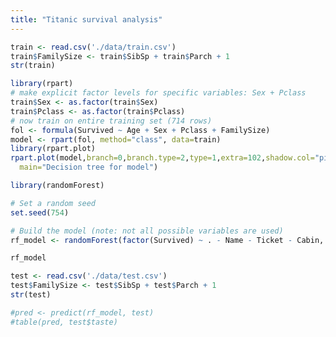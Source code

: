 ```yaml
---
title: "Titanic survival analysis"
---
```


```r
train <- read.csv('./data/train.csv')
train$FamilySize <- train$SibSp + train$Parch + 1
str(train)
```

```r
library(rpart)
# make explicit factor levels for specific variables: Sex + Pclass
train$Sex <- as.factor(train$Sex)
train$Pclass <- as.factor(train$Pclass)
# now train on entire training set (714 rows)
fol <- formula(Survived ~ Age + Sex + Pclass + FamilySize)
model <- rpart(fol, method="class", data=train)
library(rpart.plot) 
rpart.plot(model,branch=0,branch.type=2,type=1,extra=102,shadow.col="pink",box.col="gray",split.col="magenta",
  main="Decision tree for model")
```

```r
library(randomForest)

# Set a random seed
set.seed(754)

# Build the model (note: not all possible variables are used)
rf_model <- randomForest(factor(Survived) ~ . - Name - Ticket - Cabin, data = train[!is.na(train$Age),])
```

```r
rf_model
```

```r
test <- read.csv('./data/test.csv')
test$FamilySize <- test$SibSp + test$Parch + 1
str(test)
```

```r
#pred <- predict(rf_model, test)
#table(pred, test$taste)
```